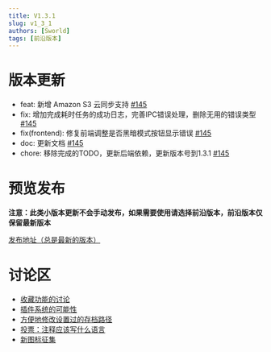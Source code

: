 ```yaml
---
title: V1.3.1
slug: v1_3_1
authors: [Sworld]
tags: [前沿版本]
---
```

# 版本更新
- feat: 新增 Amazon S3 云同步支持 [#145](https://github.com/mcthesw/game-save-manager/pull/145)
- fix: 增加完成耗时任务的成功日志，完善IPC错误处理，删除无用的错误类型 [#145](https://github.com/mcthesw/game-save-manager/pull/145)
- fix(frontend): 修复前端调整是否黑暗模式按钮显示错误 [#145](https://github.com/mcthesw/game-save-manager/pull/145)
- doc: 更新文档 [#145](https://github.com/mcthesw/game-save-manager/pull/145)
- chore: 移除完成的TODO，更新后端依赖，更新版本号到1.3.1 [#145](https://github.com/mcthesw/game-save-manager/pull/145)

# 预览发布
**注意：此类小版本更新不会手动发布，如果需要使用请选择前沿版本，前沿版本仅保留最新版本**

[发布地址（总是最新的版本）](https://github.com/mcthesw/game-save-manager/releases/tag/latest)

# 讨论区
- [收藏功能的讨论](https://github.com/mcthesw/game-save-manager/issues/133)
- [插件系统的可能性](https://github.com/mcthesw/game-save-manager/issues/126)
- [方便地修改设置过的存档路径](https://github.com/mcthesw/game-save-manager/issues/119)
- [投票：注释应该写什么语言](https://github.com/mcthesw/game-save-manager/discussions/33)
- [新图标征集](https://github.com/mcthesw/game-save-manager/discussions/34)